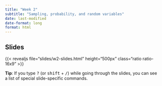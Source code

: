 ```yaml
---
title: "Week 2"
subtitle: "Sampling, probability, and random variables"
date: last-modified
date-format: long
format: html
---
```


## Slides

{{< revealjs file="slides/w2-slides.html" height="500px" class="ratio ratio-16x9" >}}

::: callout-tip
**Tip**: If you type <kbd>?</kbd> (or <kbd>shift</kbd> + <kbd>/</kbd>) while going through the slides, you can see a list of special slide-specific commands.
:::